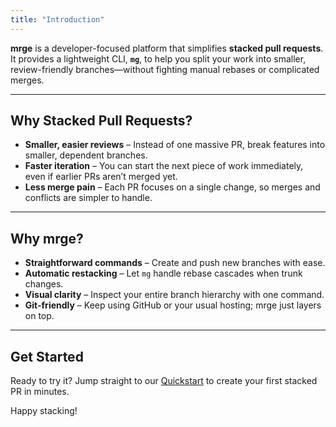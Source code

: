 ```yaml
---
title: "Introduction"
---
```


**mrge** is a developer-focused platform that simplifies **stacked pull requests**. It provides a lightweight CLI, **`mg`**, to help you split your work into smaller, review-friendly branches—without fighting manual rebases or complicated merges.

---

## Why Stacked Pull Requests?

- **Smaller, easier reviews** – Instead of one massive PR, break features into smaller, dependent branches.
- **Faster iteration** – You can start the next piece of work immediately, even if earlier PRs aren’t merged yet.
- **Less merge pain** – Each PR focuses on a single change, so merges and conflicts are simpler to handle.

---

## Why mrge?

- **Straightforward commands** – Create and push new branches with ease.
- **Automatic restacking** – Let `mg` handle rebase cascades when trunk changes.
- **Visual clarity** – Inspect your entire branch hierarchy with one command.
- **Git-friendly** – Keep using GitHub or your usual hosting; mrge just layers on top.

---

## Get Started

Ready to try it? Jump straight to our [Quickstart](/quickstart) to create your first stacked PR in minutes.

Happy stacking!
